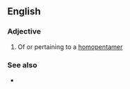 ==English==

===Adjective===
{{en-adj|-}}

# Of or pertaining to a [[homopentamer]]

===See also===
* {{l|en|heteropentameric}}